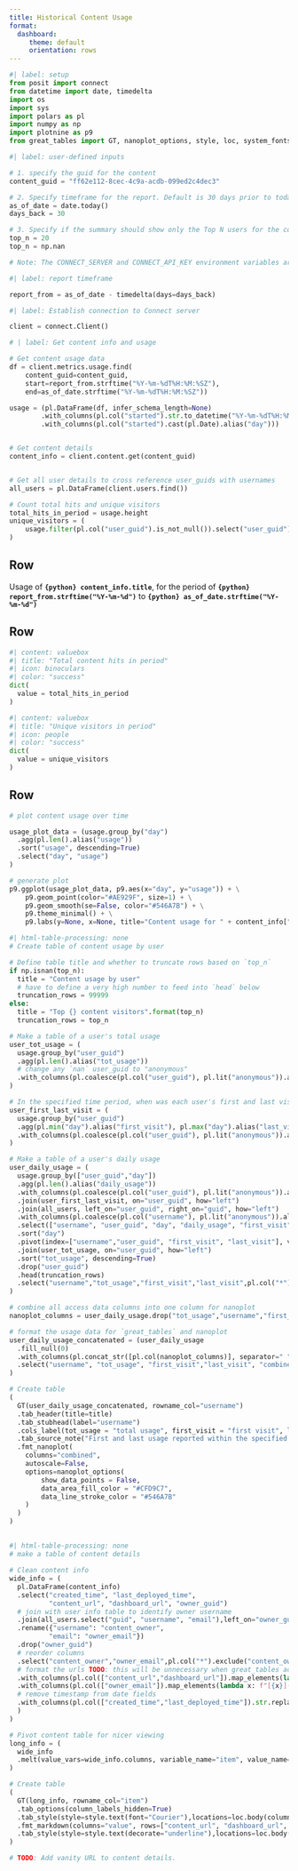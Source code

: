 ```yaml
---
title: Historical Content Usage
format:
  dashboard:
     theme: default
     orientation: rows
---
```


```python
#| label: setup
from posit import connect
from datetime import date, timedelta
import os
import sys
import polars as pl
import numpy as np
import plotnine as p9
from great_tables import GT, nanoplot_options, style, loc, system_fonts, md

```


```python
#| label: user-defined inputs

# 1. specify the guid for the content
content_guid = "ff62e112-8cec-4c9a-acdb-099ed2c4dec3"

# 2. Specify timeframe for the report. Default is 30 days prior to today
as_of_date = date.today()
days_back = 30

# 3. Specify if the summary should show only the Top N users for the content (e.g., `top_n = 10`), or all users (as indicated by `np.nan`). Default is `np.nan` so that all users are shown.
top_n = 20
top_n = np.nan

# Note: The CONNECT_SERVER and CONNECT_API_KEY environment variables are required for this report to pull usage data. Use environment variables for added security; do not hard-code your API key or other secrets.

```


```python
#| label: report timeframe

report_from = as_of_date - timedelta(days=days_back)
```



```python
#| label: Establish connection to Connect server

client = connect.Client()
```

```python
# | label: Get content info and usage

# Get content usage data
df = client.metrics.usage.find(
    content_guid=content_guid,
    start=report_from.strftime("%Y-%m-%dT%H:%M:%SZ"),
    end=as_of_date.strftime("%Y-%m-%dT%H:%M:%SZ"))

usage = (pl.DataFrame(df, infer_schema_length=None)
        .with_columns(pl.col("started").str.to_datetime("%Y-%m-%dT%H:%M:%SZ"))
        .with_columns(pl.col("started").cast(pl.Date).alias("day")))


# Get content details
content_info = client.content.get(content_guid)


# Get all user details to cross reference user_guids with usernames
all_users = pl.DataFrame(client.users.find())

# Count total hits and unique visitors
total_hits_in_period = usage.height
unique_visitors = (
    usage.filter(pl.col("user_guid").is_not_null()).select("user_guid").n_unique()
)
```

## Row

Usage of **`{python} content_info.title`**, for the period of **`{python} report_from.strftime("%Y-%m-%d")`** to **`{python} as_of_date.strftime("%Y-%m-%d")`**


## Row

```python
#| content: valuebox
#| title: "Total content hits in period"
#| icon: binoculars
#| color: "success"
dict(
  value = total_hits_in_period
)
```

```python
#| content: valuebox
#| title: "Unique visitors in period"
#| icon: people
#| color: "success"
dict(
  value = unique_visitors
)
```


## Row

```python
# plot content usage over time

usage_plot_data = (usage.group_by("day")
  .agg(pl.len().alias("usage"))
  .sort("usage", descending=True)
  .select("day", "usage")
)

# generate plot
p9.ggplot(usage_plot_data, p9.aes(x="day", y="usage")) + \
    p9.geom_point(color="#AE929F", size=1) + \
    p9.geom_smooth(se=False, color="#546A7B") + \
    p9.theme_minimal() + \
    p9.labs(y=None, x=None, title="Content usage for " + content_info["title"])

```


```python
#| html-table-processing: none
# Create table of content usage by user

# Define table title and whether to truncate rows based on `top_n`
if np.isnan(top_n):
  title = "Content usage by user"
  # have to define a very high number to feed into `head` below
  truncation_rows = 99999
else:
  title = "Top {} content visitors".format(top_n)
  truncation_rows = top_n

# Make a table of a user's total usage
user_tot_usage = (
  usage.group_by("user_guid")
  .agg(pl.len().alias("tot_usage"))
  # change any `nan` user_guid to "anonymous"
  .with_columns(pl.coalesce(pl.col("user_guid"), pl.lit("anonymous")).alias("user_guid"))
)

# In the specified time period, when was each user's first and last visit?
user_first_last_visit = (
  usage.group_by("user_guid")
  .agg(pl.min("day").alias("first_visit"), pl.max("day").alias("last_visit"))
  .with_columns(pl.coalesce(pl.col("user_guid"), pl.lit("anonymous")).alias("user_guid"))
)

# Make a table of a user's daily usage
user_daily_usage = (
  usage.group_by(["user_guid","day"])
  .agg(pl.len().alias("daily_usage"))
  .with_columns(pl.coalesce(pl.col("user_guid"), pl.lit("anonymous")).alias("user_guid"))
  .join(user_first_last_visit, on="user_guid", how="left")
  .join(all_users, left_on="user_guid", right_on="guid", how="left")
  .with_columns(pl.coalesce(pl.col("username"), pl.lit("anonymous")).alias("username"))
  .select(["username", "user_guid", "day", "daily_usage", "first_visit", "last_visit"])
  .sort("day")
  .pivot(index=["username","user_guid", "first_visit", "last_visit"], values="daily_usage", columns="day")
  .join(user_tot_usage, on="user_guid", how="left")
  .sort("tot_usage", descending=True)
  .drop("user_guid")
  .head(truncation_rows)
  .select("username","tot_usage","first_visit","last_visit",pl.col("*").exclude("username","tot_usage","first_visit","last_visit"))
)

# combine all access data columns into one column for nanoplot
nanoplot_columns = user_daily_usage.drop("tot_usage","username","first_visit","last_visit").columns

# format the usage data for `great_tables` and nanoplot
user_daily_usage_concatenated = (user_daily_usage
  .fill_null(0)
  .with_columns(pl.concat_str([pl.col(nanoplot_columns)], separator=" ").alias("combined"))
  .select("username", "tot_usage", "first_visit","last_visit", "combined")
)

# Create table
(
  GT(user_daily_usage_concatenated, rowname_col="username")
  .tab_header(title=title)
  .tab_stubhead(label="username")
  .cols_label(tot_usage = "total usage", first_visit = "first visit", last_visit = "last visit")
  .tab_source_note("First and last usage reported within the specified timeframe")
  .fmt_nanoplot(
    columns="combined",
    autoscale=False,
    options=nanoplot_options(
        show_data_points = False,
        data_area_fill_color = "#CFD9C7",
        data_line_stroke_color = "#546A7B"
    )
  )
)


```


##

```python
#| html-table-processing: none
# make a table of content details

# Clean content info
wide_info = (
  pl.DataFrame(content_info)
  .select("created_time", "last_deployed_time",
          "content_url", "dashboard_url", "owner_guid")
  # join with user info table to identify owner username
  .join(all_users.select("guid", "username", "email"),left_on="owner_guid", right_on="guid", how="left")
  .rename({"username": "content_owner",
          "email": "owner_email"})
  .drop("owner_guid")
  # reorder columns
  .select("content_owner","owner_email",pl.col("*").exclude("content_owner","owner_email"))
  # format the urls TODO: this will be unnecessary when great_tables adds fmt_url. See https://github.com/posit-dev/great-tables/issues/80
  .with_columns(pl.col(["content_url","dashboard_url"]).map_elements(lambda x: f"<{x}>", return_dtype=pl.String))
  .with_columns(pl.col(["owner_email"]).map_elements(lambda x: f"[{x}](mailto:{x})", return_dtype=pl.String))
  # remove timestamp from date fields
  .with_columns(pl.col(["created_time","last_deployed_time"]).str.replace(r"T.*", "")
  )
)

# Pivot content table for nicer viewing
long_info = (
  wide_info
  .melt(value_vars=wide_info.columns, variable_name="item", value_name="value")
)

# Create table
(
  GT(long_info, rowname_col="item")
  .tab_options(column_labels_hidden=True)
  .tab_style(style=style.text(font="Courier"),locations=loc.body(columns="value"))
  .fmt_markdown(columns="value", rows=["content_url", "dashboard_url", "owner_email"])
  .tab_style(style=style.text(decorate="underline"),locations=loc.body(rows=["content_url","dashboard_url","owner_email"], columns="value"))
)

# TODO: Add vanity URL to content details.

```
